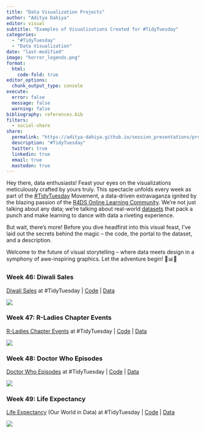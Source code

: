 ```yaml
---
title: "Data Visualization Projects"
author: "Aditya Dahiya"
editor: visual
subtitle: "Examples of Visualizations Created for #TidyTuesday"
categories:
  - "#TidyTuesday"
  - "Data Visualization"
date: "last-modified"
image: "horror_legends.png"
format:
  html:
    code-fold: true
editor_options: 
  chunk_output_type: console
execute: 
  error: false
  message: false
  warning: false
bibliography: references.bib
filters:
  - social-share
share:
  permalink: "https://aditya-dahiya.github.io/session_presentations/projects/tidy_tuesday.html"
  description: "#TidyTuesday"
  twitter: true
  linkedin: true
  email: true
  mastodon: true
---
```


Hey there, data enthusiasts! Feast your eyes on the visualizations meticulously crafted by yours truly. This spectacle unfolds every week as part of the [#TidyTuesday](https://github.com/rfordatascience/tidytuesday/tree/master#about-tidytuesday) Movement, a data-driven extravaganza ignited by the blazing passion of the [R4DS Online Learning Community](https://rfordatasci.com/). We're not just talking about any data; we're talking about real-world [datasets](https://github.com/rfordatascience/tidytuesday/tree/master#2018--2019--2020---2021--2022--2023) that pack a punch and make learning to dance with data a riveting experience.

But wait, there's more! Before you dive headfirst into this visual feast, I've laid out the secrets behind the magic -- the code, the portal to the dataset, and a description.

Welcome to the future of visual storytelling -- where data meets design in a symphony of awe-inspiring graphics. Let the adventure begin! 🚀📊✨

### Week 46: Diwali Sales

[Diwali Sales](https://github.com/rfordatascience/tidytuesday/blob/master/data/2023/2023-11-14/readme.md) at #TidyTuesday \| [Code](https://github.com/Aditya-Dahiya/projects_presentations/blob/main/projects/diwali_tidy.R) \| [Data](https://www.kaggle.com/datasets/saadharoon27/diwali-sales-dataset)

![](/docs/diwali_tidy.png)

### Week 47: R-Ladies Chapter Events

[R-Ladies Chapter Events](https://github.com/rfordatascience/tidytuesday/blob/master/data/2023/2023-11-21/readme.md) at #TidyTuesday \| [Code](https://github.com/Aditya-Dahiya/projects_presentations/blob/main/projects/ladies_r_tidy.R) \| [Data](https://github.com/Fgazzelloni/RLadies-Chapters-Making-Talks-Work-for-Diverse-Audiences/tree/main/data)

![](/docs/ladies_r_tidy.png)

### Week 48: Doctor Who Episodes

[Doctor Who Episodes](https://en.wikipedia.org/wiki/List_of_Doctor_Who_episodes_(2005%E2%80%93present)) at #TidyTuesday \| [Code](https://github.com/Aditya-Dahiya/projects_presentations/blob/main/projects/doctor_who_tidy.R) \| [Data](https://cran.r-project.org/web/packages/datardis/index.html)

![](/docs/drwho_tidy.png)

### Week 49: Life Expectancy

[Life Expectancy](https://github.com/rfordatascience/tidytuesday/blob/master/data/2023/2023-12-05/readme.md) (Our World in Data) at #TidyTuesday \| [Code](https://github.com/Aditya-Dahiya/projects_presentations/blob/main/projects/life_expectancy_tidy.R) \| [Data](https://ourworldindata.org/life-expectancy)

![](/docs/life_expectancy_tidy.gif)
